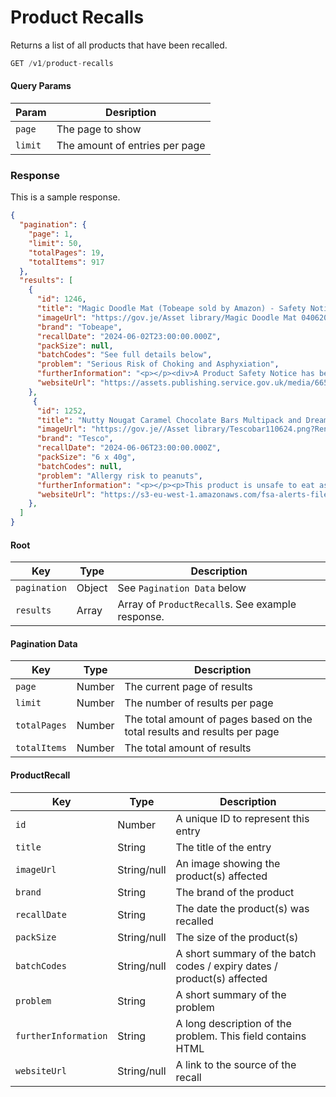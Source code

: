 
# Product Recalls

Returns a list of all products that have been recalled.

```jsx
GET /v1/product-recalls
```

#### Query Params
|Param|Desription|
|-----|----------|
|`page`|The page to show|
|`limit`|The amount of entries per page|

### Response
<Tabs>
<TabItem value="res-sample-200" label="200 (OK)">

This is a sample response.

```json title="Status: 200 (OK)"
{
  "pagination": {
    "page": 1,
    "limit": 50,
    "totalPages": 19,
    "totalItems": 917
  },
  "results": [
    {
      "id": 1246,
      "title": "Magic Doodle Mat (Tobeape sold by Amazon) - Safety NoticeOur sites",
      "imageUrl": "https://gov.je/Asset library/Magic Doodle Mat 04062024.png?RenditionID=10",
      "brand": "Tobeape",
      "recallDate": "2024-06-02T23:00:00.000Z",
      "packSize": null,
      "batchCodes": "See full details below",
      "problem": "Serious Risk of Choking and Asphyxiation",
      "furtherInformation": "<p></p><div>A Product Safety Notice has been issued on this product as it does not meet the requirements of the Toys (Safety) Regulations 2011.&nbsp;</div><div><br></div><div>The collars of the pens are detachable, and there are pieces of foam shapes, these could lead to a choaking hazard. There is also plastic packaging which is a potential asphyxiation hazard.&nbsp;</div><div><br></div><div>For more information see attached Product Safety Report.​<br></div>",
      "websiteUrl": "https://assets.publishing.service.gov.uk/media/66574f8a0c8f88e868d3335b/2405-0031-product-safety-report-water-mat.pdf"
    },
     {
      "id": 1252,
      "title": "Nutty Nougat Caramel Chocolate Bars Multipack and Dreamy Caramel Chocolate Bars Multipack (Tesco)  – Recall Notice  Our sites",
      "imageUrl": "https://gov.je//Asset library/Tescobar110624.png?RenditionID=10",
      "brand": "Tesco",
      "recallDate": "2024-06-06T23:00:00.000Z",
      "packSize": "6 x 40g",
      "batchCodes": null,
      "problem": "Allergy risk to peanuts",
      "furtherInformation": "<p></p><p>This product is unsafe to eat as the products contain peanuts which are not mentioned on the label and may be a health risk for anyone with peanuts allergy. Do not eat the products. </p><p>Products affected:-</p><p>Tesco Nutty Nougat Caramel Chocolate Bars Multipack – Best before 28 February 2025</p><p>Tesco Dreamy Caramel Chocolate Bars Multipack – Best before 31 January 2025, 28 February 2025</p><p>For further information, contact Customer Service Team on 0800 505 555<br></p>",
      "websiteUrl": "https://s3-eu-west-1.amazonaws.com/fsa-alerts-files/production/FSA-AA-21-2024/FSA-AA-21-2024-Tesco-recalls-various-Tesco-Multipack-Chocolate-Bars-because-of-undeclared-peanuts.pdf"
    },
  ]
}
```

</TabItem>
<TabItem value="res-schema" label="Schema">

#### Root
| Key | Type | Description |
|-----|------|-------------|
|`pagination`|Object|See `Pagination Data` below|
|`results`|Array|Array of `ProductRecall`s. See example response.|

#### Pagination Data
| Key | Type | Description |
|-----|------|-------------|
|`page`|Number|The current page of results|
|`limit`|Number|The number of results per page|
|`totalPages`|Number|The total amount of pages based on the total results and results per page|
|`totalItems`|Number|The total amount of results|

#### ProductRecall
| Key | Type | Description |
|-----|------|-------------|
|`id`|Number|A unique ID to represent this entry|
|`title`|String|The title of the entry|
|`imageUrl`|String/null|An image showing the product(s) affected|
|`brand`|String|The brand of the product|
|`recallDate`|String|The date the product(s) was recalled|
|`packSize`|String/null|The size of the product(s)|
|`batchCodes`|String/null|A short summary of the batch codes / expiry dates / product(s) affected|
|`problem`|String|A short summary of the problem|
|`furtherInformation`|String|A long description of the problem. This field contains HTML|
|`websiteUrl`|String/null|A link to the source of the recall|

</TabItem>
</Tabs>
